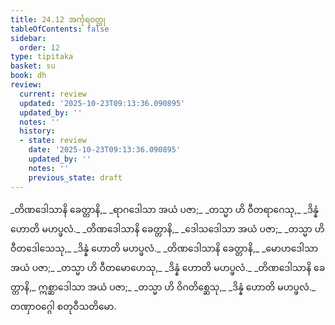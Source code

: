 ```yaml
---
title: 24.12 အင်္ကုရဝတ္ထု
tableOfContents: false
sidebar:
  order: 12
type: tipitaka
basket: su
book: dh
review:
  current: review
  updated: '2025-10-23T09:13:36.090895'
  updated_by: ''
  notes: ''
  history:
  - state: review
    date: '2025-10-23T09:13:36.090895'
    updated_by: ''
    notes: ''
    previous_state: draft
---
```



<ReviewStatus review={frontmatter.review} showDetails={true} />

<HypothesisAnnotation frontmatter={frontmatter} />

<DynamicBreadcrumb />

<Division number="356" book="dh" e="ch" v="18" p="64">

<Paragraph number="382" type="verses" book="dh">
_တိဏဒေါသာနိ ခေတ္တာနိ,_  
_ရာဂဒေါသာ အယံ ပဇာ;_  
_တသ္မာ ဟိ ဝီတရာဂေသု,_  
_ဒိန္နံ ဟောတိ မဟပ္ဖလံ._  

</Paragraph>

</Division>
<Division number="357" book="dh" e="ch" v="18" p="65">

<Paragraph number="383" type="verses" book="dh">
_တိဏဒေါသာနိ ခေတ္တာနိ,_  
_ဒေါသဒေါသာ အယံ ပဇာ;_  
_တသ္မာ ဟိ ဝီတဒေါသေသု,_  
_ဒိန္နံ ဟောတိ မဟပ္ဖလံ._  

</Paragraph>

</Division>
<Division number="358" book="dh" e="ch" v="18" p="65">

<Paragraph number="384" type="verses" book="dh">
_တိဏဒေါသာနိ ခေတ္တာနိ,_  
_မောဟဒေါသာ အယံ ပဇာ;_  
_တသ္မာ ဟိ ဝီတမောဟေသု,_  
_ဒိန္နံ ဟောတိ မဟပ္ဖလံ._  

</Paragraph>

</Division>
<Division number="359" book="dh" e="ch" v="18" p="65">

<Paragraph number="385" type="verses" book="dh">
_တိဏဒေါသာနိ ခေတ္တာနိ,_  
ဣစ္ဆာဒေါသာ အယံ ပဇာ;_  
_တသ္မာ ဟိ ဝိဂတိစ္ဆေသု,_  
_ဒိန္နံ ဟောတိ မဟပ္ဖလံ._  


</Paragraph>
</Division>

<Paragraph number="386" type="center" book="dh">
တဏှာဝဂ္ဂေါ စတုဝီသတိမော.
</Paragraph>